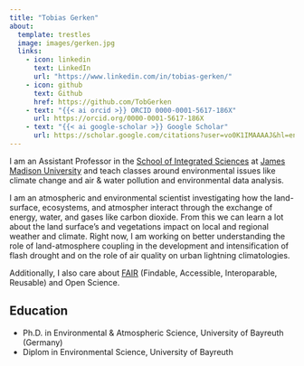 ```yaml
---
title: "Tobias Gerken"
about:
  template: trestles
  image: images/gerken.jpg
  links:
    - icon: linkedin
      text: LinkedIn
      url: "https://www.linkedin.com/in/tobias-gerken/"
    - icon: github
      text: Github
      href: https://github.com/TobGerken
    - text: "{{< ai orcid >}} ORCID 0000-0001-5617-186X"
      url: https://orcid.org/0000-0001-5617-186X
    - text: "{{< ai google-scholar >}} Google Scholar"
      url: https://scholar.google.com/citations?user=vo0K1IMAAAAJ&hl=enorcid
---
```


::: {.column-page}

I am an Assistant Professor in the [School of Integrated Sciences](https://www.jmu.edu/cise/sis/index.shtml) at [James Madison University](https://www.jmu.edu) and teach classes around environmental issues like climate change and air & water pollution and environmental data analysis. 

I am an atmospheric and environmental scientist investigating how the land-surface, ecosystems, and atmospher interact through the exchange of energy, water, and gases like carbon dioxide. 
From this we can learn a lot about the land surface's and vegetations impact on local and regional weather and climate. Right now, I am working on better understanding the role of land-atmosphere coupling in the development and intensification of flash drought and on the role of air quality on urban lightning climatologies.  

Additionally, I also care about [FAIR](https://www.go-fair.org/fair-principles/) (Findable, Accessible, Interoparable, Reusable) and Open Science. 

## Education

- Ph.D. in Environmental & Atmospheric Science, University of Bayreuth (Germany)
- Diplom in Environmental Science, University of Bayreuth


:::
